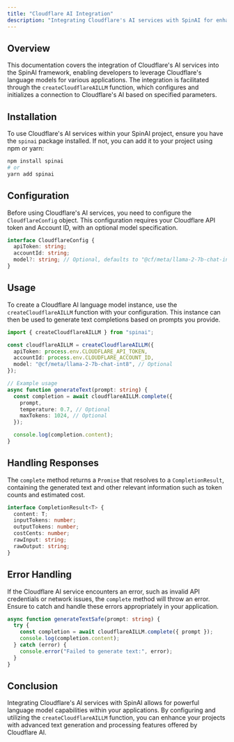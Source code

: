 ```yaml
---
title: "Cloudflare AI Integration"
description: "Integrating Cloudflare's AI services with SpinAI for enhanced language model capabilities."
---
```


## Overview

This documentation covers the integration of Cloudflare's AI services into the SpinAI framework, enabling developers to leverage Cloudflare's language models for various applications. The integration is facilitated through the `createCloudflareAILLM` function, which configures and initializes a connection to Cloudflare's AI based on specified parameters.

## Installation

To use Cloudflare's AI services within your SpinAI project, ensure you have the `spinai` package installed. If not, you can add it to your project using npm or yarn:

```bash
npm install spinai
# or
yarn add spinai
```

## Configuration

Before using Cloudflare's AI services, you need to configure the `CloudflareConfig` object. This configuration requires your Cloudflare API token and Account ID, with an optional model specification.

```typescript
interface CloudflareConfig {
  apiToken: string;
  accountId: string;
  model?: string; // Optional, defaults to "@cf/meta/llama-2-7b-chat-int8"
}
```

## Usage

To create a Cloudflare AI language model instance, use the `createCloudflareAILLM` function with your configuration. This instance can then be used to generate text completions based on prompts you provide.

```typescript
import { createCloudflareAILLM } from "spinai";

const cloudflareAILLM = createCloudflareAILLM({
  apiToken: process.env.CLOUDFLARE_API_TOKEN,
  accountId: process.env.CLOUDFLARE_ACCOUNT_ID,
  model: "@cf/meta/llama-2-7b-chat-int8", // Optional
});

// Example usage
async function generateText(prompt: string) {
  const completion = await cloudflareAILLM.complete({
    prompt,
    temperature: 0.7, // Optional
    maxTokens: 1024, // Optional
  });

  console.log(completion.content);
}
```

## Handling Responses

The `complete` method returns a `Promise` that resolves to a `CompletionResult`, containing the generated text and other relevant information such as token counts and estimated cost.

```typescript
interface CompletionResult<T> {
  content: T;
  inputTokens: number;
  outputTokens: number;
  costCents: number;
  rawInput: string;
  rawOutput: string;
}
```

## Error Handling

If the Cloudflare AI service encounters an error, such as invalid API credentials or network issues, the `complete` method will throw an error. Ensure to catch and handle these errors appropriately in your application.

```typescript
async function generateTextSafe(prompt: string) {
  try {
    const completion = await cloudflareAILLM.complete({ prompt });
    console.log(completion.content);
  } catch (error) {
    console.error("Failed to generate text:", error);
  }
}
```

## Conclusion

Integrating Cloudflare's AI services with SpinAI allows for powerful language model capabilities within your applications. By configuring and utilizing the `createCloudflareAILLM` function, you can enhance your projects with advanced text generation and processing features offered by Cloudflare AI.